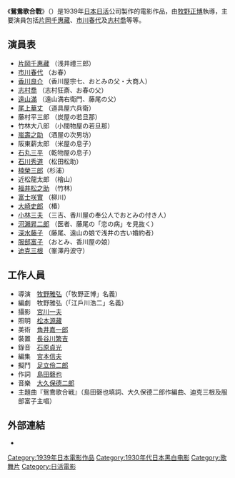 {{Infobox Film
| name           = 鴛鴦歌合戰<br>Singing Lovebirds
| image          = Singing Lovebirds 1.jpg
| caption        = 從左排至右排的演員：片岡千恵蔵、市川春代、志村喬、尾上華丈、深水藤子、遠山満、香川良介、服部富子…
| director       = [[牧野雅弘|牧野正博]]
| studio         = [[日活|日活]]
| writer         =
| starring       = [[片岡千惠藏|片岡千惠藏]]<br>[[市川春代|市川春代]]<br>[[志村喬|志村喬]]<br>[[服部富子|服部富子]]<br>[[迪克三根|迪克三根]]
| music          = 大久保德二郎
| cinematography = [[宮川一夫|宮川一夫]]
| editing        = [[宮本信夫|宮本信夫]]
| distributor    = [[日活|日活]]
| released       = 1939年12月14日
| runtime        = 69分鐘（7巻）
| country        = {{JPN}}
| awards         = 
| language       = 日語
| budget         = 
| preceded_by    = 
| followed_by    = 
| 
}}

《'''鴛鴦歌合戰'''》（{{lang-en|Singing Lovebirds}}）是1939年[[日本|日本]][[日活|日活]]公司製作的電影作品，由[[牧野雅弘|牧野正博]]執導，主要演員包括[[片岡千惠藏|片岡千惠藏]]、[[市川春代|市川春代]]及[[志村喬|志村喬]]等等。

== 演員表 ==
* [[片岡千惠藏|片岡千惠藏]] （浅井禮三郎）
* [[市川春代|市川春代]] （お春）
* [[香川良介|香川良介]] （香川屋宗七、おとみの父・大商人）
* [[志村喬|志村喬]] （志村狂斎、お春の父）
* [[遠山滿|遠山滿]] （遠山満右衛門、藤尾の父）
* [[尾上華丈|尾上華丈]] （道具屋六兵衛）
* 藤村平三郎 （炭屋の若旦那）
* 竹林大八郎 （小間物屋の若旦那）
* [[嵐壽之助|嵐壽之助]] （酒屋の次男坊）
* 阪東薪太郎 （米屋の息子）
* [[石丸勝也|石丸三平]] （乾物屋の息子）
* [[石川秀道|石川秀道]] （松田松助）
* [[楠榮三郎|楠榮三郎]]（杉浦）
* 近松龍太郎 （檜山）
* [[福井松之助|福井松之助]] （竹林）
* [[富士咲實|富士咲實]] （柳川）
* [[大崎史郎|大崎史郎]] （椿）
* [[小林三夫|小林三夫]] （三吉、香川屋の奉公人でおとみの付き人）
* [[河瀨昇二郎|河瀨昇二郎]] （医者、藤尾の「恋の病」を見抜く）
* [[深水藤子|深水藤子]] （藤尾、遠山の娘で浅井の古い婚約者）
* [[服部富子|服部富子]] （おとみ、香川屋の娘）
* [[迪克三根|迪克三根]] （峯澤丹波守）

== 工作人員 ==
* 導演　[[牧野雅弘|牧野雅弘]]（「牧野正博」名義）
* 編劇　牧野雅弘（「江戶川浩二」名義）
* 攝影　[[宮川一夫|宮川一夫]]
* 照明　[[松本源藏|松本源藏]]
* 美術　[[角井嘉一郎|角井嘉一郎]]
* 裝置　[[長谷川繁吉|長谷川繁吉]]
* 錄音　[[石原貞光|石原貞光]]
* 編集　[[宮本信夫|宮本信夫]]
* 擬鬥　[[足立伶二郎|足立伶二郎]]
* 作詞　[[島田磬也|島田磬也]]
* 音樂　[[大久保德二郎|大久保德二郎]]
* 主題曲『鴛鴦歌合戦』（島田磬也填詞、大久保德二郎作編曲、迪克三根及服部富子主唱）

==外部連結==
{{commons category|Singing Lovebirds (1939 film)}}
* {{imdb title|0031765|鴛鴦歌合戰}}

{{DEFAULTSORT:Singing Lovebirds}}
[[Category:1939年日本電影作品|Category:1939年日本電影作品]]
[[Category:1930年代日本黑白电影|Category:1930年代日本黑白电影]]
[[Category:歌舞片|Category:歌舞片]]
[[Category:日活電影|Category:日活電影]]